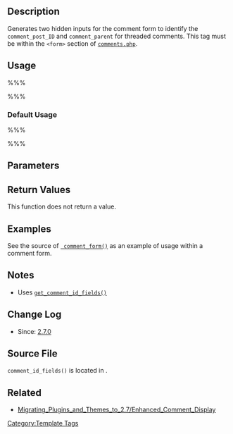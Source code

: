 == Description ==

Generates two hidden inputs for the comment form to identify the <code>comment_post_ID</code> and <code>comment_parent</code> for threaded comments. This tag must be within the <code>&lt;form&gt;</code> section of <code>[[Theme_Development#Comments_.28comments.php.29|comments.php]]</code>.

== Usage ==

%%% <?php comment_id_fields( $id ); ?> %%%
=== Default Usage ===
%%% <?php comment_id_fields(); ?> %%%
== Parameters ==
{{Parameter|$id|integer|A comment's ID. There is no need to pass this parameter when this function is used within [[The Loop]]. When empty the current comment will be displayed.|optional|<tt>0</tt>}}

== Return Values ==
This function does not return a value.

== Examples ==
See the source of <tt>[[Function_Reference/comment_form | comment_form()]]</tt> as an example of usage within a comment form.

== Notes ==
* Uses <tt>[[Function_Reference/get_comment_id_fields|get_comment_id_fields()]]</tt>

== Change Log ==

* Since: [[Version 2.7|2.7.0]]

== Source File ==

<tt>comment_id_fields()</tt> is located in {{Trac|wp-includes/comment-template.php}}.

== Related ==
* [[Migrating_Plugins_and_Themes_to_2.7/Enhanced_Comment_Display]]

{{Tag Comments Tags}}

{{Tag Footer}}

[[Category:Template Tags]]

{{Stub}}